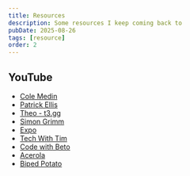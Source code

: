 ```yaml
---
title: Resources
description: Some resources I keep coming back to
pubDate: 2025-08-26
tags: [resource]
order: 2
---
```


## YouTube

- [Cole Medin](https://www.youtube.com/@ColeMedin)
- [Patrick Ellis](https://www.youtube.com/@PatrickOakleyEllis)
- [Theo - t3.gg](https://www.youtube.com/@t3dotgg)
- [Simon Grimm](https://www.youtube.com/@galaxies_dev)
- [Expo](https://www.youtube.com/@ExpoDevelopers)
- [Tech With Tim](https://www.youtube.com/@TechWithTim)
- [Code with Beto](https://www.youtube.com/@codewithbeto)
- [Acerola](https://www.youtube.com/@Acerola_t)
- [Biped Potato](https://www.youtube.com/@bipedpotato)
